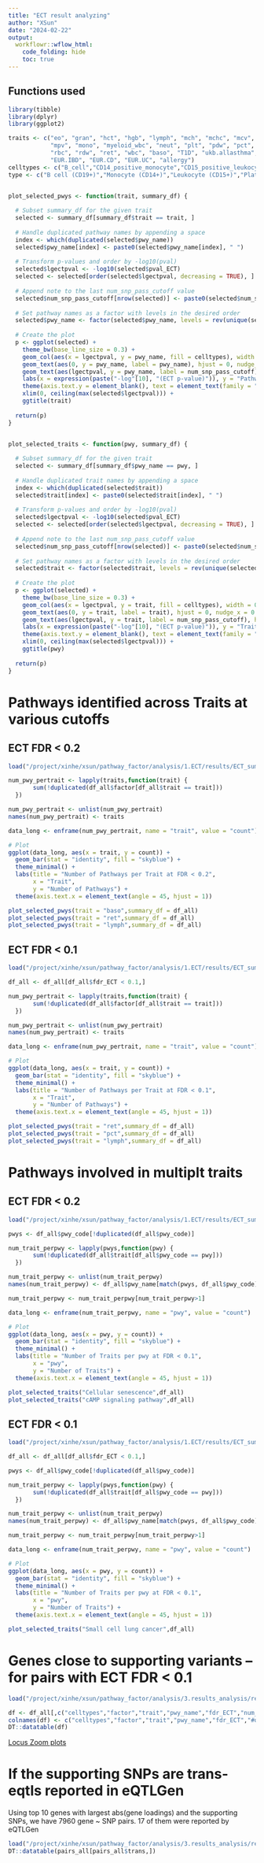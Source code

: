 ```yaml
---
title: "ECT result analyzing"
author: "XSun"
date: "2024-02-22"
output:
  workflowr::wflow_html:
    code_folding: hide
    toc: true
---
```


## Functions used

```r
library(tibble)
library(dplyr)
library(ggplot2)

traits <- c("eo", "gran", "hct", "hgb", "lymph", "mch", "mchc", "mcv", 
            "mpv", "mono", "myeloid_wbc", "neut", "plt", "pdw", "pct", 
            "rbc", "rdw", "ret", "wbc", "baso", "T1D", "ukb.allasthma", 
            "EUR.IBD", "EUR.CD", "EUR.UC", "allergy")
celltypes <- c("B_cell","CD14_positive_monocyte","CD15_positive_leukocyte","platelet","T_cell","thymocyte")
type <- c("B cell (CD19+)","Monocyte (CD14+)","Leukocyte (CD15+)","Platelet","T cell (CD4+)","T cell (CD8+)")


plot_selected_pwys <- function(trait, summary_df) {
  
  # Subset summary_df for the given trait
  selected <- summary_df[summary_df$trait == trait, ]
  
  # Handle duplicated pathway names by appending a space
  index <- which(duplicated(selected$pwy_name))
  selected$pwy_name[index] <- paste0(selected$pwy_name[index], " ")
  
  # Transform p-values and order by -log10(pval)
  selected$lgectpval <- -log10(selected$pval_ECT)
  selected <- selected[order(selected$lgectpval, decreasing = TRUE), ]
  
  # Append note to the last num_snp_pass_cutoff value
  selected$num_snp_pass_cutoff[nrow(selected)] <- paste0(selected$num_snp_pass_cutoff[nrow(selected)], " (# of supporting variants)")
  
  # Set pathway names as a factor with levels in the desired order
  selected$pwy_name <- factor(selected$pwy_name, levels = rev(unique(selected$pwy_name)))
  
  # Create the plot
  p <- ggplot(selected) +
    theme_bw(base_line_size = 0.3) +
    geom_col(aes(x = lgectpval, y = pwy_name, fill = celltypes), width = 0.6) +
    geom_text(aes(0, y = pwy_name, label = pwy_name), hjust = 0, nudge_x = 0.1, colour = "white", size = 3, family = "Times") + 
    geom_text(aes(lgectpval, y = pwy_name, label = num_snp_pass_cutoff), hjust = 0, nudge_x = 0.01, colour = "black", size = 3, family = "Times") +
    labs(x = expression(paste("-log"[10], "(ECT p-value)")), y = "Pathways") +
    theme(axis.text.y = element_blank(), text = element_text(family = "Times")) +
    xlim(0, ceiling(max(selected$lgectpval))) +
    ggtitle(trait)
  
  return(p)
}


plot_selected_traits <- function(pwy, summary_df) {
  
  # Subset summary_df for the given trait
  selected <- summary_df[summary_df$pwy_name == pwy, ]
  
  # Handle duplicated trait names by appending a space
  index <- which(duplicated(selected$trait))
  selected$trait[index] <- paste0(selected$trait[index], " ")
  
  # Transform p-values and order by -log10(pval)
  selected$lgectpval <- -log10(selected$pval_ECT)
  selected <- selected[order(selected$lgectpval, decreasing = TRUE), ]
  
  # Append note to the last num_snp_pass_cutoff value
  selected$num_snp_pass_cutoff[nrow(selected)] <- paste0(selected$num_snp_pass_cutoff[nrow(selected)], " (# of supporting variants)")
  
  # Set pathway names as a factor with levels in the desired order
  selected$trait <- factor(selected$trait, levels = rev(unique(selected$trait)))
  
  # Create the plot
  p <- ggplot(selected) +
    theme_bw(base_line_size = 0.3) +
    geom_col(aes(x = lgectpval, y = trait, fill = celltypes), width = 0.6) +
    geom_text(aes(0, y = trait, label = trait), hjust = 0, nudge_x = 0.1, colour = "white", size = 3, family = "Times") + 
    geom_text(aes(lgectpval, y = trait, label = num_snp_pass_cutoff), hjust = 0, nudge_x = 0.01, colour = "black", size = 3, family = "Times") +
    labs(x = expression(paste("-log"[10], "(ECT p-value)")), y = "Traits") +
    theme(axis.text.y = element_blank(), text = element_text(family = "Times")) +
    xlim(0, ceiling(max(selected$lgectpval))) +
    ggtitle(pwy)
  
  return(p)
}

```


# Pathways identified across Traits at various cutoffs

## ECT FDR < 0.2

```r
load("/project/xinhe/xsun/pathway_factor/analysis/1.ECT/results/ECT_summary_mbeadded_ectfdr02_allcelltypes.rdata")

num_pwy_pertrait <- lapply(traits,function(trait) {
       sum(!duplicated(df_all$factor[df_all$trait == trait]))
  })

num_pwy_pertrait <- unlist(num_pwy_pertrait)
names(num_pwy_pertrait) <- traits

data_long <- enframe(num_pwy_pertrait, name = "trait", value = "count")

# Plot
ggplot(data_long, aes(x = trait, y = count)) +
  geom_bar(stat = "identity", fill = "skyblue") +
  theme_minimal() +
  labs(title = "Number of Pathways per Trait at FDR < 0.2",
       x = "Trait",
       y = "Number of Pathways") +
  theme(axis.text.x = element_text(angle = 45, hjust = 1)) 

plot_selected_pwys(trait = "baso",summary_df = df_all)
plot_selected_pwys(trait = "ret",summary_df = df_all)
plot_selected_pwys(trait = "lymph",summary_df = df_all)


```

## ECT FDR < 0.1

```r
load("/project/xinhe/xsun/pathway_factor/analysis/1.ECT/results/ECT_summary_mbeadded_ectfdr02_allcelltypes.rdata")

df_all <- df_all[df_all$fdr_ECT < 0.1,]

num_pwy_pertrait <- lapply(traits,function(trait) {
       sum(!duplicated(df_all$factor[df_all$trait == trait]))
  })

num_pwy_pertrait <- unlist(num_pwy_pertrait)
names(num_pwy_pertrait) <- traits

data_long <- enframe(num_pwy_pertrait, name = "trait", value = "count")

# Plot
ggplot(data_long, aes(x = trait, y = count)) +
  geom_bar(stat = "identity", fill = "skyblue") +
  theme_minimal() +
  labs(title = "Number of Pathways per Trait at FDR < 0.1",
       x = "Trait",
       y = "Number of Pathways") +
  theme(axis.text.x = element_text(angle = 45, hjust = 1)) 

plot_selected_pwys(trait = "ret",summary_df = df_all)
plot_selected_pwys(trait = "pct",summary_df = df_all)
plot_selected_pwys(trait = "lymph",summary_df = df_all)


```


# Pathways involved in multiplt traits

## ECT FDR < 0.2

```r

load("/project/xinhe/xsun/pathway_factor/analysis/1.ECT/results/ECT_summary_mbeadded_ectfdr02_allcelltypes.rdata")

pwys <- df_all$pwy_code[!duplicated(df_all$pwy_code)]

num_trait_perpwy <- lapply(pwys,function(pwy) {
       sum(!duplicated(df_all$trait[df_all$pwy_code == pwy]))
  })

num_trait_perpwy <- unlist(num_trait_perpwy)
names(num_trait_perpwy) <- df_all$pwy_name[match(pwys, df_all$pwy_code)]

num_trait_perpwy <- num_trait_perpwy[num_trait_perpwy>1]

data_long <- enframe(num_trait_perpwy, name = "pwy", value = "count")

# Plot
ggplot(data_long, aes(x = pwy, y = count)) +
  geom_bar(stat = "identity", fill = "skyblue") +
  theme_minimal() +
  labs(title = "Number of Traits per pwy at FDR < 0.1",
       x = "pwy",
       y = "Number of Traits") +
  theme(axis.text.x = element_text(angle = 45, hjust = 1)) 

plot_selected_traits("Cellular senescence",df_all)
plot_selected_traits("cAMP signaling pathway",df_all)
```





## ECT FDR < 0.1

```r

load("/project/xinhe/xsun/pathway_factor/analysis/1.ECT/results/ECT_summary_mbeadded_ectfdr02_allcelltypes.rdata")

df_all <- df_all[df_all$fdr_ECT < 0.1,]

pwys <- df_all$pwy_code[!duplicated(df_all$pwy_code)]

num_trait_perpwy <- lapply(pwys,function(pwy) {
       sum(!duplicated(df_all$trait[df_all$pwy_code == pwy]))
  })

num_trait_perpwy <- unlist(num_trait_perpwy)
names(num_trait_perpwy) <- df_all$pwy_name[match(pwys, df_all$pwy_code)]

num_trait_perpwy <- num_trait_perpwy[num_trait_perpwy>1]

data_long <- enframe(num_trait_perpwy, name = "pwy", value = "count")

# Plot
ggplot(data_long, aes(x = pwy, y = count)) +
  geom_bar(stat = "identity", fill = "skyblue") +
  theme_minimal() +
  labs(title = "Number of Traits per pwy at FDR < 0.1",
       x = "pwy",
       y = "Number of Traits") +
  theme(axis.text.x = element_text(angle = 45, hjust = 1)) 

plot_selected_traits("Small cell lung cancer",df_all)
```




# Genes close to supporting variants -- for pairs with ECT FDR < 0.1


```r
load("/project/xinhe/xsun/pathway_factor/analysis/3.results_analysis/results/nearby_gene_added.rdata")

df <- df_all[,c("celltypes","factor","trait","pwy_name","fdr_ECT","num_snp_pass_cutoff","gene_near_supp_snps")]
colnames(df) <- c("celltypes","factor","trait","pwy_name","fdr_ECT","#of supporting SNPs","gene near supporting SNPs")
DT::datatable(df)
```


[Locus Zoom plots](https://uchicago.box.com/s/8f349903pupvsubmjvbs6daawrjjla1x)

# If the supporting SNPs are trans-eqtls reported in eQTLGen

Using top 10 genes with largest abs(gene loadings) and the supporting SNPs, we have 7960 gene ~ SNP pairs. 17 of them were reported by eQTLGen

```r

load("/project/xinhe/xsun/pathway_factor/analysis/3.results_analysis/results/trans_pairs.rdata")
DT::datatable(pairs_all[pairs_all$trans,])
```



